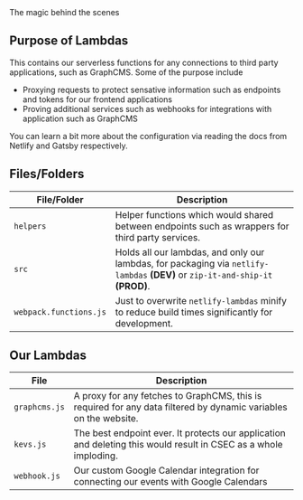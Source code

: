 
<Meta title='Documentation/5. Lambda Functions' />

<Title>Netlify Lambdas</Title>
<Description>The magic behind the scenes</Description>

<div style={{ margin: `2rem 0` }} />

## Purpose of Lambdas

This contains our serverless functions for any connections to third party applications, such as GraphCMS. Some of the purpose include
 - Proxying requests to protect sensative information such as endpoints and tokens for our frontend applications
 - Proving additional services such as webhooks for integrations with application such as GraphCMS

You can learn a bit more about the configuration via reading the docs from Netlify and Gatsby respectively.

<div style={{ margin: `3rem 0` }} />

## Files/Folders

| File/Folder | Description |
| --- | --- |
| `helpers` | Helper functions which would shared between endpoints such as wrappers for third party services. |
| `src` | Holds all our lambdas, and only our lambdas, for packaging via `netlify-lambdas` **(DEV)** or `zip-it-and-ship-it` **(PROD)**. |
| `webpack.functions.js` | Just to overwrite `netlify-lambdas` minify to reduce build times significantly for development. |

<div style={{ margin: `3rem 0` }} />

## Our Lambdas

| File | Description |
| --- | --- |
| `graphcms.js` | A proxy for any fetches to GraphCMS, this is required for any data filtered by dynamic variables on the website. |
| `kevs.js` | The best endpoint ever. It protects our application and deleting this would result in CSEC as a whole imploding. |
| `webhook.js` | Our custom Google Calendar integration for connecting our events with Google Calendars |
